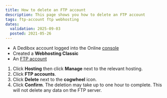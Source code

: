 ```yaml
---
title: How to delete an FTP account
description: This page shows you how to delete an FTP account
tags: ftp-account ftp webhosting
dates:
  validation: 2025-09-03
  posted: 2021-05-26
---
```



<WebhostingOnline />

<Requirements />

- A Dedibox account logged into the Online [console](https://console.online.net)
- Created a **Webhosting Classic**
- An [FTP account](/classic-hosting/how-to/create-ftp-account/)

1. Click **Hosting** then click **Manage** next to the relevant hosting.
2. Click **FTP accounts**.
3. Click **Delete** next to the **cogwheel** icon.
4. Click **Confirm**. The deletion may take up to one hour to complete.
    <Message type="note">
      This will not delete any data on the FTP server.
    </Message>


